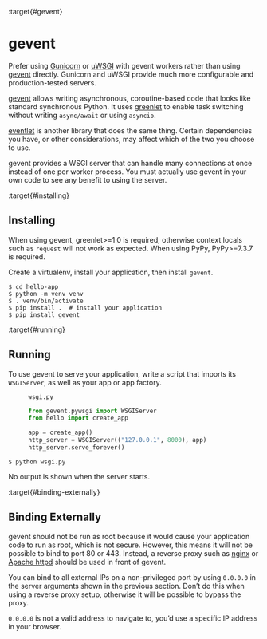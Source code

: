 :target{#gevent}

# gevent

Prefer using [Gunicorn](gunicorn.mdx) or [uWSGI](uwsgi.mdx) with gevent workers rather
than using [gevent](https://www.gevent.org/) directly. Gunicorn and uWSGI provide much more
configurable and production-tested servers.

[gevent](https://www.gevent.org/) allows writing asynchronous, coroutine-based code that looks
like standard synchronous Python. It uses [greenlet](https://greenlet.readthedocs.io/en/latest/) to enable task
switching without writing <code>async/await</code> or using <code>asyncio</code>.

[eventlet](eventlet.mdx) is another library that does the same thing. Certain
dependencies you have, or other considerations, may affect which of the
two you choose to use.

gevent provides a WSGI server that can handle many connections at once
instead of one per worker process. You must actually use gevent in your
own code to see any benefit to using the server.

:target{#installing}

## Installing

When using gevent, greenlet>=1.0 is required, otherwise context locals
such as <code>request</code> will not work as expected. When using PyPy,
PyPy>=7.3.7 is required.

Create a virtualenv, install your application, then install <code>gevent</code>.

```text
$ cd hello-app
$ python -m venv venv
$ . venv/bin/activate
$ pip install .  # install your application
$ pip install gevent
```

:target{#running}

## Running

To use gevent to serve your application, write a script that imports its
<code>WSGIServer</code>, as well as your app or app factory.

<figure id="id2">
  <figcaption>
    <code>wsgi.py</code>
  </figcaption>

  ```python
  from gevent.pywsgi import WSGIServer
  from hello import create_app

  app = create_app()
  http_server = WSGIServer(("127.0.0.1", 8000), app)
  http_server.serve_forever()
  ```
</figure>

```text
$ python wsgi.py
```

No output is shown when the server starts.

:target{#binding-externally}

## Binding Externally

gevent should not be run as root because it would cause your
application code to run as root, which is not secure. However, this
means it will not be possible to bind to port 80 or 443. Instead, a
reverse proxy such as [nginx](nginx.mdx) or [Apache httpd](apache-httpd.mdx) should be used
in front of gevent.

You can bind to all external IPs on a non-privileged port by using
<code>0.0.0.0</code> in the server arguments shown in the previous section. Don’t
do this when using a reverse proxy setup, otherwise it will be possible
to bypass the proxy.

<code>0.0.0.0</code> is not a valid address to navigate to, you’d use a specific
IP address in your browser.
